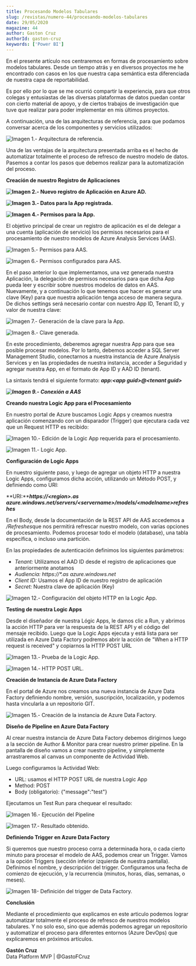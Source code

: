 ```yaml
---
title: Procesando Modelos Tabulares
slug: /revistas/numero-44/procesando-modelos-tabulares
date: 29/05/2020
magazine: 44
author: Gaston Cruz
authorId: gaston-cruz
keywords: ['Power BI']
---
```



<ArticleHeader frontmatter={props.pageContext.frontmatter} />



En el presente artículo nos centraremos en formas de procesamiento sobre modelos tabulares. Desde un tiempo atrás y en diversos proyectos me he encontrado con casos en los que nuestra capa semántica esta diferenciada de nuestra capa de reportabilidad.

Es por ello por lo que se me ocurrió compartir la experiencia, para que otros colegas y entusiastas de las diversas plataformas de datos puedan contar con cierto material de apoyo, y de ciertos trabajos de investigación que tuve que realizar para poder implementar en mis últimos proyectos.

A continuación, una de las arquitecturas de referencia, para que podamos conversar acerca de los componentes y servicios utilizados:

![Imagen 1.- Arquitectura de referencia.](../../../images/numero44/procesando-modelos-tabulares/image1.jpg)

Una de las ventajas de la arquitectura presentada arriba es el hecho de automatizar totalmente el proceso de refresco de nuestro modelo de datos. Pasemos a contar los pasos que debemos realizar para la automatización del proceso.

**Creación de nuestro Registro de Aplicaciones**

**![Imagen 2.- Nuevo registro de Aplicación en Azure AD.](../../../images/numero44/procesando-modelos-tabulares/image2.png)**

**![Imagen 3.- Datos para la App registrada.](../../../images/numero44/procesando-modelos-tabulares/image3.png)**

**![Imagen 4.- Permisos para la App.](../../../images/numero44/procesando-modelos-tabulares/image4.png)**

El objetivo principal de crear un registro de aplicación es el de delegar a una cuenta (aplicación de servicio) los permisos necesarios para el procesamiento de nuestro modelos de Azure Analysis Services (AAS).

![Imagen 5.- Permisos para AAS.](../../../images/numero44/procesando-modelos-tabulares/image5.png)



![Imagen 6.- Permisos configurados para AAS.](../../../images/numero44/procesando-modelos-tabulares/image6.png)

En el paso anterior lo que implementamos, una vez generada nuestra Aplicación, la delegación de permisos necesarios para que dicha App pueda leer y escribir sobre nuestros modelos de datos en AAS. Nuevamente, y a continuación lo que tenemos que hacer es generar una clave (Key) para que nuestra aplicación tenga acceso de manera segura. De dichos settings será necesario contar con nuestro App ID, Tenant ID, y valor de nuestra clave:

![Imagen 7.- Generación de la clave para la App.](../../../images/numero44/procesando-modelos-tabulares/image7.png)

![Imagen 8.- Clave generada.](../../../images/numero44/procesando-modelos-tabulares/image8.png)

En este procedimiento, deberemos agregar nuestra App para que sea posible procesar modelos. Por lo tanto, debemos acceder a SQL Server Management Studio, conectarnos a nuestra instancia de Azure Analysis Services y en las propiedades de nuestra instancia, acceder a Seguridad y agregar nuestra App, en el formato de App ID y AAD ID (tenant).

La sintaxis tendrá el siguiente formato: ***app:&lt;app guid&gt;@&lt;tenant guid&gt;***

***![Imagen 9.- Conexión a AAS](../../../images/numero44/procesando-modelos-tabulares/image9.png)***

**Creando nuestra Logic App para el Procesamiento**

En nuestro portal de Azure buscamos Logic Apps y creamos nuestra aplicación comenzando con un disparador (Trigger) que ejecutara cada vez que un Request HTTP es recibido:

![Imagen 10.- Edición de la Logic App requerida para el procesamiento.](../../../images/numero44/procesando-modelos-tabulares/image10.png)

![Imagen 11.- Logic App.](../../../images/numero44/procesando-modelos-tabulares/image11.png)

**Configuración de Logic Apps**

En nuestro siguiente paso, y luego de agregar un objeto HTTP a nuestra Logic Apps, configuramos dicha acción, utilizando un Método POST, y definiendo como URI:

**URI:*****https://&lt;region&gt;.as azure.windows.net/servers/&lt;servername&gt;/models/&lt;modelname&gt;refreshes***

En el Body, desde la documentación de la REST API de AAS accedemos a */Refreshes*que nos permitirá refrescar nuestro modelo, con varias opciones de procesamiento. Podemos procesar todo el modelo (database), una tabla específica, o incluso una partición.

En las propiedades de autenticación definimos los siguientes parámetros:

- *Tenant:* Utilizamos el AAD ID desde el registro de aplicaciones que anteriormente anotamos
- *Audiencia:* *https://\*.as azure.windows.net*
- *Client ID:* Usamos el App ID de nuestro registro de aplicación
- *Secret:* Nuestra clave de aplicación (Key)​


![Imagen 12.- Configuración del objeto HTTP en la Logic App.](../../../images/numero44/procesando-modelos-tabulares/image12.png)





**Testing de nuestra Logic Apps**

Desde el diseñador de nuestra Lógic Apps, le damos clic a Run, y abrimos la acción HTTP para ver la respuesta de la REST API y el código del mensaje recibido. Luego que la Logic Apps ejecuta y está lista para ser utilizada en Azure Data Factory podremos abrir la acción de "When a HTTP request is received" y copiarnos la HTTP POST URL

![Imagen 13.- Prueba de la Logic App.](../../../images/numero44/procesando-modelos-tabulares/image13.png)

![Imagen 14.- HTTP POST URL.](../../../images/numero44/procesando-modelos-tabulares/image14.png)

**Creación de Instancia de Azure Data Factory**

En el portal de Azure nos creamos una nueva instancia de Azure Data Factory definiendo nombre, versión, suscripción, localización, y podemos hasta vincularla a un repositorio GIT.​

![Imagen 15.- Creación de la instancia de Azure Data Factory.](../../../images/numero44/procesando-modelos-tabulares/image15.png)

**Diseño de Pipeline en Azure Data Factory**

Al crear nuestra instancia de Azure Data Factory debemos dirigirnos luego a la sección de Author & Monitor para crear nuestro primer pipeline. En la pantalla de diseño vamos a crear nuestro pipeline, y simplemente arrastraremos al canvas un componente de Actividad Web.

Luego configuramos la Actividad Web:

- URL: usamos el HTTP POST URL de nuestra Logic App
- Method: POST
- Body (obligatorio): {"message":"test"}


Ejecutamos un Test Run para chequear el resultado:

![Imagen 16.- Ejecución del Pipeline](../../../images/numero44/procesando-modelos-tabulares/image16.png)

![Imagen 17.- Resultado obtenido.](../../../images/numero44/procesando-modelos-tabulares/image17.png)

**Definiendo Trigger en Azure Data Factory**

Si queremos que nuestro proceso corra a determinada hora, o cada cierto minuto para procesar el modelo de AAS, podemos crear un Trigger. Vamos a la opción Triggers (sección inferior izquierda de nuestra pantalla). Definimos el nombre, y descripción del trigger. Configuramos una fecha de comienzo de ejecución, y la recurrencia (minutos, horas, días, semanas, o meses).

![Imagen 18- Definición del trigger de Data Factory.](../../../images/numero44/procesando-modelos-tabulares/image18.png)

**Conclusión**

Mediante el procedimiento que explicamos en este articulo podemos lograr automatizar totalmente el proceso de refresco de nuestros modelos tabulares. Y no solo eso, sino que además podemos agregar un repositorio y automatizar el proceso para diferentes entornos (Azure DevOps) que explicaremos en próximos artículos.



**Gastón Cruz** <br />
Data Platform MVP | @GastoFCruz

